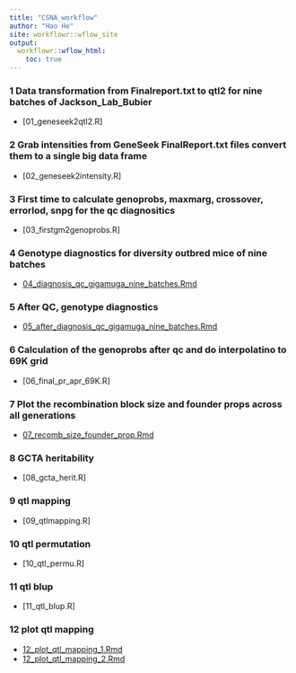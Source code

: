 ```yaml
---
title: "CSNA_workflow"
author: "Hao He"
site: workflowr::wflow_site
output:
  workflowr::wflow_html:
    toc: true
---
```


### 1 Data transformation from Finalreport.txt to qtl2 for nine batches of Jackson_Lab_Bubier
* [01_geneseek2qtl2.R]

### 2 Grab intensities from GeneSeek FinalReport.txt files convert them to a single big data frame
* [02_geneseek2intensity.R]

### 3 First time to calculate genoprobs, maxmarg, crossover, errorlod, snpg for the qc diagnositics
* [03_firstgm2genoprobs.R]

### 4 Genotype diagnostics for diversity outbred mice of nine batches
* [04_diagnosis_qc_gigamuga_nine_batches.Rmd](04_diagnosis_qc_gigamuga_nine_batches.html)

### 5 After QC, genotype diagnostics
* [05_after_diagnosis_qc_gigamuga_nine_batches.Rmd](05_after_diagnosis_qc_gigamuga_nine_batches.html)

### 6 Calculation of the genoprobs after qc and do interpolatino to 69K grid
* [06_final_pr_apr_69K.R]

### 7 Plot the recombination block size and founder props across all generations
* [07_recomb_size_founder_prop.Rmd](07_recomb_size_founder_prop.html)

### 8 GCTA heritability 
* [08_gcta_herit.R]

### 9 qtl mapping
* [09_qtlmapping.R]

### 10 qtl permutation
* [10_qtl_permu.R]

### 11 qtl blup
* [11_qtl_blup.R]

### 12 plot qtl mapping
* [12_plot_qtl_mapping_1.Rmd](12_plot_qtl_mapping_1.html)
* [12_plot_qtl_mapping_2.Rmd](12_plot_qtl_mapping_2.html)
